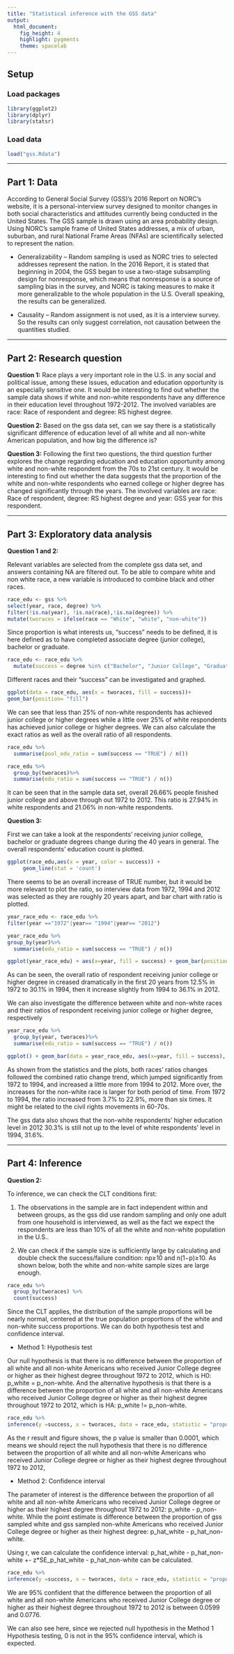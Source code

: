 ```yaml
---
title: "Statistical inference with the GSS data"
output: 
  html_document: 
    fig_height: 4
    highlight: pygments
    theme: spacelab
---
```


## Setup

### Load packages

```r
library(ggplot2)
library(dplyr)
library(statsr)
```

### Load data


```r
load("gss.Rdata")
```



* * *

## Part 1: Data

According to General Social Survey (GSS)'s 2016 Report on NORC's website, it is a personal-interview survey designed to monitor changes in both social characteristics and attitudes currently being conducted in the United States. The GSS sample is drawn using an area probability design. Using NORC’s sample frame of United States addresses, a mix of urban, suburban, and rural National Frame Areas (NFAs) are scientifically selected to represent the nation. 

* Generalizability – Random sampling is used as NORC tries to selected addresses represent the nation. In the 2016 Report, it is stated that beginning in 2004, the GSS began to use a two-stage subsampling design for nonresponse, which means that nonresponse is a source of sampling bias in the survey, and NORC is taking measures to make it more generalizable to the whole population in the U.S. Overall speaking, the results can be generalized. 

* Causality – Random assignment is not used, as it is a interview survey. So the results can only suggest correlation, not causation between the quantities studied.

* * *

## Part 2: Research question

**Question 1:** Race plays a very important role in the U.S. in any social and political issue, among these issues, education and education opportunity is an especially sensitive one. It would be interesting to find out whether the sample data shows if white and non-white respondents have any difference in their education level throughout 1972-2012. The involved variables are race: Race of respondent and degree: RS highest degree.

**Question 2:** Based on the gss data set, can we say there is a statistically significant difference of education level of all white and all non-white American population, and how big the difference is? 

**Question 3:** Following the first two questions, the third question further explores the change regarding education and education opportunity among white and non-white respondent from the 70s to 21st century.  It would be interesting to find out whether the data suggests that the proportion of the white and non-white respondents who earned college or higher degree has changed significantly through the years. The involved variables are race: Race of respondent, degree: RS highest degree and year: GSS year for this respondent. 


* * *

## Part 3: Exploratory data analysis

**Question 1 and 2:**

Relevant variables are selected from the complete gss data set, and answers containing NA are filtered out. To be able to compare white and non white race, a new variable is introduced to combine black and other races. 
```r
race_edu <- gss %>%
select(year, race, degree) %>%
filter(!is.na(year), !is.na(race),!is.na(degree)) %>%
mutate(tworaces = ifelse(race == "White", "white", "non-white"))
```

Since proportion is what interests us, "success" needs to be defined, it is here defined as to have completed associate degree (junior college), bachelor or graduate.
```r
race_edu <- race_edu %>%
  mutate(success = degree %in% c("Bachelor", "Junior College", "Graduate")) 
```

Different races and their "success" can be investigated and graphed. 
```r
ggplot(data = race_edu, aes(x = tworaces, fill = success))+
geom_bar(position= "fill")
```

We can see that less than 25% of non-white respondents has achieved junior college or higher degrees while a little over 25% of white respondents has achieved junior college or higher degrees. We can also calculate the exact ratios as well as the overall ratio of all respondents. 

```r
race_edu %>%
  summarise(pool_edu_ratio = sum(success == "TRUE") / n())

race_edu %>%
  group_by(tworaces)%>%
  summarise(edu_ratio = sum(success == "TRUE") / n())

```

It can be seen that in the sample data set, overall 26.66% people finished junior college and above through out 1972 to 2012. This ratio is 27.94% in white respondents and 21.06% in non-white respondents.


**Question 3:**

First we can take a look at the respondents' receiving junior college, bachelor or graduate degrees change during the 40 years in general. The overall respondents' education count is plotted.

```r
ggplot(race_edu,aes(x = year, color = success)) + 
     geom_line(stat = 'count')
```

There seems to be an overall increase of TRUE number, but it would be more relevant to plot the ratio, so interview data from 1972, 1994 and 2012 was selected as they are roughly 20 years apart, and bar chart with ratio is plotted. 

```r

year_race_edu <- race_edu %>%
filter(year =="1972"|year== "1994"|year== "2012")

year_race_edu %>%
group_by(year)%>%
  summarise(edu_ratio = sum(success == "TRUE") / n())

ggplot(year_race_edu) + aes(x=year, fill = success) + geom_bar(position= "fill") + labs(fill = "Finished junior college or higher") + ggtitle("Overall higher education number count")

```

As can be seen, the overall ratio of respondent receiving junior college or higher degree in creased dramatically in the first 20 years from 12.5% in 1972 to 30.1% in 1994, then it increase slightly from 1994 to 36.1% in 2012. 

We can also investigate the difference between white and non-white races and their ratios of respondent receiving junior college or higher degree, respectively
```r
year_race_edu %>%
  group_by(year, tworaces)%>%
  summarise(edu_ratio = sum(success == "TRUE") / n())

ggplot() + geom_bar(data = year_race_edu, aes(x=year, fill = success), position= "fill") + facet_grid(.~tworaces) + ggtitle("Ratio of high education change in White & Non-White Respondents") + labs(fill = "Finished junior college or higher")
```

As shown from the statistics and the plots, both races' ratios changes followed the combined ratio change trend, which jumped significantly from 1972 to 1994, and increased a little more from 1994 to 2012.  More over, the increases for the non-white race is larger for both period of time. From 1972 to 1994, the ratio increased from 3.7% to 22.9%, more than six times. It might be related to the civil rights movements in 60-70s.  

The gss data also shows that the non-white respondents' higher education level in 2012 30.3% is still not up to the level of white respondents' level in 1994, 31.6%.  

* * *

## Part 4: Inference

**Question 2:**

To inference, we can check the CLT conditions first: 

1. The observations in the sample are in fact independent within and between groups, as the gss did use random sampling and only one adult from one household is interviewed, as well as the fact we expect the respondents are less than 10% of all the white and non-white population in the U.S..

2. We can check if the sample size is sufficiently large by calculating and double check the success/failure condition: np≥10 and n(1−p)≥10. As shown below, both the white and non-white sample sizes are large enough. 

```r
race_edu %>%
  group_by(tworaces) %>%
  count(success)
```

Since the CLT applies, the distribution of the sample proportions will be nearly normal, centered at the true population proportions of the white and non-white success proportions. We can do both hypothesis test and confidence interval. 

* Method 1: Hypothesis test

Our null hypothesis is that there is no difference between the proportion of all white and all non-white Americans who received Junior College degree or higher as their highest degree throughout 1972 to 2012, which is H0: p_white =  p_non-white. And the alternative hypothesis is that there is a difference between the proportion of all white and all non-white Americans who received Junior College degree or higher as their highest degree throughout 1972 to 2012, which is HA: p_white != p_non-white. 


```r
race_edu %>%
inference(y =success, x = tworaces, data = race_edu, statistic = "proportion", type = "ht", null = 0, alternative = "twosided", method = "theoretical", success = "TRUE")

```

As the r result and figure shows, the p value is smaller than 0.0001, which means we should reject the null hypothesis that there is no difference between the proportion of all white and all non-white Americans who received Junior College degree or higher as their highest degree throughout 1972 to 2012,

* Method 2: Confidence interval

The parameter of interest is the difference between the proportion of all white and all non-white Americans who received Junior College degree or higher as their highest degree throughout 1972 to 2012: p_white -  p_non-white. While the point estimate is difference between the proportion of gss sampled white and gss sampled non-white Americans who received Junior College degree or higher as their highest degree: p_hat_white - p_hat_non-white. 

Using r, we can calculate the confidence interval: p_hat_white - p_hat_non-white +- z*SE_p_hat_white - p_hat_non-white can be calculated. 

```r
race_edu %>%
inference(y =success, x = tworaces, data = race_edu, statistic = "proportion", type = "ci", method = "theoretical", success = "TRUE")

```

We are 95% confident that the difference between the proportion of all white and all non-white Americans who received Junior College degree or higher as their highest degree throughout 1972 to 2012 is between 0.0599 and 0.0776.  

We can also see here, since we rejected null hypothesis in the Method 1 Hypothesis testing, 0 is not in the 95% confidence interval, which is expected. 


